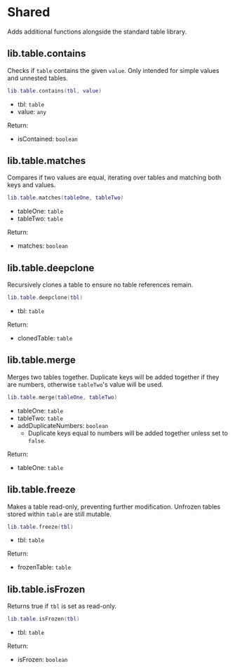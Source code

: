 # Shared

Adds additional functions alongside the standard table library.

## lib.table.contains

Checks if `table` contains the given `value`. Only intended for simple values and unnested tables.

```lua
lib.table.contains(tbl, value)
```

- tbl: `table`
- value: `any`

Return:
- isContained: `boolean`

## lib.table.matches

Compares if two values are equal, iterating over tables and matching both keys and values.

```lua
lib.table.matches(tableOne, tableTwo)
```

- tableOne: `table`
- tableTwo: `table`

Return:
- matches: `boolean`

## lib.table.deepclone

Recursively clones a table to ensure no table references remain.

```lua
lib.table.deepclone(tbl)
```

- tbl: `table`

Return:
- clonedTable: `table`

## lib.table.merge

Merges two tables together. Duplicate keys will be added together if they are numbers, otherwise `tableTwo`'s value will be used.

```lua
lib.table.merge(tableOne, tableTwo)
```

- tableOne: `table`
- tableTwo: `table`
- addDuplicateNumbers: `boolean`
  - Duplicate keys equal to numbers will be added together unless set to `false`.

Return:
- tableOne: `table`

## lib.table.freeze

Makes a table read-only, preventing further modification. Unfrozen tables stored within `table` are still mutable.

```lua
lib.table.freeze(tbl)
```

- tbl: `table`

Return:
- frozenTable: `table`

## lib.table.isFrozen

Returns true if `tbl` is set as read-only.

```lua
lib.table.isFrozen(tbl)
```

- tbl: `table`

Return:
- isFrozen: `boolean`
